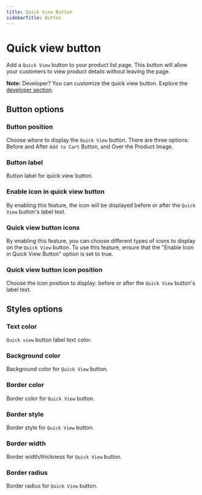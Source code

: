 ```yaml
---
title: Quick View Button
sidebarTitle: Button
---
```


# Quick view button

Add a `Quick View` button to your product list page. This button will allow your customers to view product details without leaving the page. 

**Note:** Developer? You can customize the quick view button. Explore the [developer section](/kb/quick-view/developer/).

## Button options

### Button position

Choose where to display the `Quick View` button. There are three options: Before and After `Add to Cart` Button, and Over the Product Image.

### Button label

Button label for quick view button.

### Enable icon in quick view button

By enabling this feature, the icon will be displayed before or after the `Quick View` button's label text.

### Quick view button icons

By enabling this feature, you can choose different types of icons to display on the `Quick View` button. To use this feature, ensure that the "Enable Icon in Quick View Button" option is set to true.

### Quick view button icon position

Choose the icon position to display: before or after the `Quick View` button's label text.

## Styles options

### Text color

`Quick view` button label text color.

### Background color

Background color for `Quick View` button.

### Border color

Border color for `Quick View` button.

### Border style

Border style for `Quick View` button.

### Border width

Border width/thickness for `Quick View` button.

### Border radius

Border radius for `Quick View` button.
